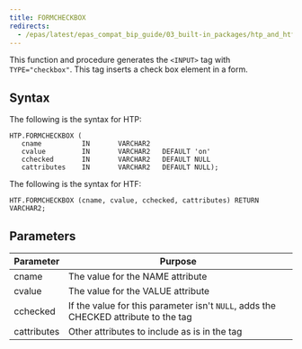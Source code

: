```yaml
---
title: FORMCHECKBOX
redirects:
  - /epas/latest/epas_compat_bip_guide/03_built-in_packages/htp_and_htf/formcheckbox/ #generated for docs/epas/reorg-role-use-case-mode
---
```


This function and procedure generates the `<INPUT>` tag with `TYPE="checkbox"`. This tag inserts a check box element in a form. 

## Syntax

The following is the syntax for HTP:

```
HTP.FORMCHECKBOX (
   cname          IN       VARCHAR2
   cvalue         IN       VARCHAR2   DEFAULT 'on'
   cchecked       IN       VARCHAR2   DEFAULT NULL
   cattributes    IN       VARCHAR2   DEFAULT NULL);
```

The following is the syntax for HTF:

```
HTF.FORMCHECKBOX (cname, cvalue, cchecked, cattributes) RETURN VARCHAR2;
```

## Parameters

| Parameter | Purpose  |
| --------- | -------- |
| cname | The value for the NAME attribute |
| cvalue | The value for the VALUE attribute |
| cchecked | If the value for this parameter isn't `NULL`, adds the CHECKED attribute to the tag |
| cattributes | Other attributes to include as is in the tag |
